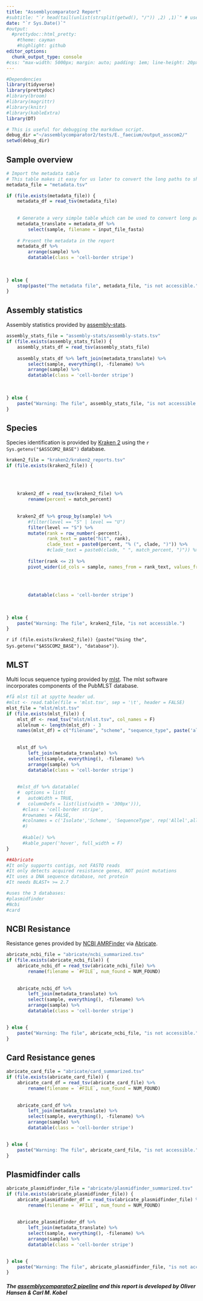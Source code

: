 ```yaml
---
title: "Assemblycomparator2 Report"
#subtitle: "`r head(tail(unlist(strsplit(getwd(), "/")) ,2) ,1)`" # use the title variable from the pipeline instead somehow
date: "`r Sys.Date()`"
#output:
  #prettydoc::html_pretty:
    #theme: cayman
    #highlight: github
editor_options: 
  chunk_output_type: console
#css: "max-width: 5000px; margin: auto; padding: 1em; line-height: 20px"
---
```

  
  
```r
#Dependencies
library(tidyverse)
library(prettydoc)
#library(broom)
#library(magrittr)
#library(knitr)
#library(kableExtra)
library(DT)

# This is useful for debugging the markdown script.
debug_dir ="~/assemblycomparator2/tests/E._faecium/output_asscom2/"
setwd(debug_dir)
```

## Sample overview
```r



# Import the metadata table
# This table makes it easy for us later to convert the long paths to short and simple sample names
metadata_file = "metadata.tsv"

if (file.exists(metadata_file)) {
    metadata_df = read_tsv(metadata_file)
    
    
    # Generate a very simple table which can be used to convert long paths to sample names
    metadata_translate = metadata_df %>% 
        select(sample, filename = input_file_fasta)
    
    # Present the metadata in the report
    metadata_df %>%
        arrange(sample) %>% 
        datatable(class = 'cell-border stripe')
    
    
    
} else {
    stop(paste("The metadata file", metadata_file, "is not accessible."))
}


```

## Assembly statistics

Assembly statistics provided by [assembly-stats](https://github.com/sanger-pathogens/assembly-stats#assembly-stats).

```r
assembly_stats_file = "assembly-stats/assembly-stats.tsv"
if (file.exists(assembly_stats_file)) {
    assembly_stats_df = read_tsv(assembly_stats_file) 
    
    assembly_stats_df %>% left_join(metadata_translate) %>% 
        select(sample, everything(), -filename) %>% 
        arrange(sample) %>% 
        datatable(class = 'cell-border stripe')
            
    
    
} else {
    paste("Warning: The file", assembly_stats_file, "is not accessible.")
}
```


## Species

Species identification is provided by [Kraken 2](https://github.com/DerrickWood/kraken2/wiki/About-Kraken-2) using the `r Sys.getenv("$ASSCOM2_BASE")` database.




```r

kraken2_file = "kraken2/kraken2_reports.tsv"
if (file.exists(kraken2_file)) {
    
    
    
    
    kraken2_df = read_tsv(kraken2_file) %>% 
        rename(percent = match_percent)
    
    
    kraken2_df %>% group_by(sample) %>% 
        #filter(level == "S" | level == "U")
        filter(level == "S") %>% 
        mutate(rank = row_number(-percent),
               rank_text = paste("hit", rank),
               clade_text = paste0(percent, "% (", clade, ")")) %>% 
               #clade_text = paste0(clade, " ", match_percent, ")")) %>% 
        
        filter(rank <= 2) %>% 
        pivot_wider(id_cols = sample, names_from = rank_text, values_from = c(percent, clade)) %>% 
        
    
    
    
        datatable(class = 'cell-border stripe')
            
    
    
} else {
    paste("Warning: The file", kraken2_file, "is not accessible.")
}
```
`r if (file.exists(kraken2_file)) {paste("Using the", Sys.getenv("$ASSCOM2_BASE"), "database")}`.





## MLST

Multi locus sequence typing provided by [mlst](https://github.com/tseemann/mlst#mlst).
The mlst software incorporates components of the PubMLST database.
```r
#få mlst til at spytte header ud.
#mlst <- read.table(file = 'mlst.tsv', sep = '\t', header = FALSE)
mlst_file = "mlst/mlst.tsv"
if (file.exists(mlst_file)) {
    mlst_df <- read_tsv("mlst/mlst.tsv", col_names = F)
    allelnum <- length(mlst_df) - 3
    names(mlst_df) = c("filename", "scheme", "sequence_type", paste('al.', 1:allelnum))
    
    
    mlst_df %>%
        left_join(metadata_translate) %>% 
        select(sample, everything(), -filename) %>% 
        arrange(sample) %>% 
        datatable(class = 'cell-border stripe')
        
    
    #mlst_df %>% datatable(
    #  options = list(
    #   autoWidth = TRUE, 
    #   columnDefs = list(list(width = '300px'))),
      #class = 'cell-border stripe',
      #rownames = FALSE,
      #colnames = c('Isolate','Scheme', 'SequenceType', rep('Allel',allelnum) )
      #)
    
      #kable() %>% 
      #kable_paper('hover', full_width = F)
}
```

```r
##Abricate
#It only supports contigs, not FASTQ reads
#It only detects acquired resistance genes, NOT point mutations
#It uses a DNA sequence database, not protein
#It needs BLAST+ >= 2.7

#uses the 3 databases:
#plasmidfinder
#Ncbi
#card

```


## NCBI Resistance
Resistance genes provided by [NCBI AMRFinder](https://www.ncbi.nlm.nih.gov/pmc/articles/PMC6811410/) via [Abricate](https://github.com/tseemann/abricate#abricate).

```r

abricate_ncbi_file = "abricate/ncbi_summarized.tsv"
if (file.exists(abricate_ncbi_file)) {
    abricate_ncbi_df = read_tsv(abricate_ncbi_file) %>% 
        rename(filename = `#FILE`, num_found = NUM_FOUND)
    
    
    abricate_ncbi_df %>%
        left_join(metadata_translate) %>% 
        select(sample, everything(), -filename) %>% 
        arrange(sample) %>% 
        datatable(class = 'cell-border stripe')

    
} else {
    paste("Warning: The file", abricate_ncbi_file, "is not accessible.")
}
```

## Card Resistance genes

```r

abricate_card_file = "abricate/card_summarized.tsv"
if (file.exists(abricate_card_file)) {
    abricate_card_df = read_tsv(abricate_card_file) %>% 
        rename(filename = `#FILE`, num_found = NUM_FOUND)
    
    
    abricate_card_df %>%
        left_join(metadata_translate) %>% 
        select(sample, everything(), -filename) %>% 
        arrange(sample) %>% 
        datatable(class = 'cell-border stripe')

    
} else {
    paste("Warning: The file", abricate_card_file, "is not accessible.")
}
```

## Plasmidfinder calls

```r

abricate_plasmidfinder_file = "abricate/plasmidfinder_summarized.tsv"
if (file.exists(abricate_plasmidfinder_file)) {
    abricate_plasmidfinder_df = read_tsv(abricate_plasmidfinder_file) %>% 
        rename(filename = `#FILE`, num_found = NUM_FOUND)
    
    
    abricate_plasmidfinder_df %>%
        left_join(metadata_translate) %>% 
        select(sample, everything(), -filename) %>% 
        arrange(sample) %>% 
        datatable(class = 'cell-border stripe')

    
} else {
    paste("Warning: The file", abricate_plasmidfinder_file, "is not accessible.")
}
```



##### The [assemblycomparator2 pipeline](https://github.com/cmkobel/assemblycomparator2#assemblycomparator2) and this report is developed by Oliver Hansen & Carl M. Kobel
